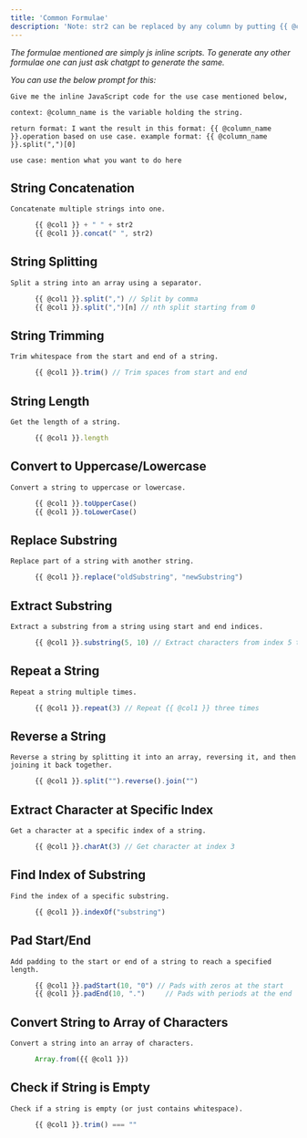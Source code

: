 ```yaml
---
title: 'Common Formulae'
description: 'Note: str2 can be replaced by any column by putting {{ @column_name }} in place of it'
---
```



_The formulae mentioned are simply js inline scripts. To generate any other formulae one can just ask chatgpt to generate the same._

_You can use the below prompt for this:_
```
Give me the inline JavaScript code for the use case mentioned below, 

context: @column_name is the variable holding the string. 

return format: I want the result in this format: {{ @column_name }}.operation based on use case. example format: {{ @column_name }}.split(",")[0]

use case: mention what you want to do here
```

## String Concatenation
    Concatenate multiple strings into one.

```js
      {{ @col1 }} + " " + str2
      {{ @col1 }}.concat(" ", str2)
```

## String Splitting
    Split a string into an array using a separator.
```js
      {{ @col1 }}.split(",") // Split by comma
      {{ @col1 }}.split(",")[n] // nth split starting from 0 
```
## String Trimming
    Trim whitespace from the start and end of a string.
```js    
      {{ @col1 }}.trim() // Trim spaces from start and end
```
## String Length
    Get the length of a string.
```js
      {{ @col1 }}.length
```
## Convert to Uppercase/Lowercase
    Convert a string to uppercase or lowercase.
```js
      {{ @col1 }}.toUpperCase()
      {{ @col1 }}.toLowerCase()
```
## Replace Substring
    Replace part of a string with another string.
```js
      {{ @col1 }}.replace("oldSubstring", "newSubstring")
```
## Extract Substring
    Extract a substring from a string using start and end indices.
```js
      {{ @col1 }}.substring(5, 10) // Extract characters from index 5 to 10
```

## Repeat a String
    Repeat a string multiple times.
```js
      {{ @col1 }}.repeat(3) // Repeat {{ @col1 }} three times
```
## Reverse a String
    Reverse a string by splitting it into an array, reversing it, and then joining it back together.
```js
      {{ @col1 }}.split("").reverse().join("")
```
## Extract Character at Specific Index
    Get a character at a specific index of a string.
```js
      {{ @col1 }}.charAt(3) // Get character at index 3
```
## Find Index of Substring
    Find the index of a specific substring.
```js
      {{ @col1 }}.indexOf("substring")
```
## Pad Start/End
    Add padding to the start or end of a string to reach a specified length.
```js
      {{ @col1 }}.padStart(10, "0") // Pads with zeros at the start
      {{ @col1 }}.padEnd(10, ".")     // Pads with periods at the end
```
## Convert String to Array of Characters
    Convert a string into an array of characters.
```js
      Array.from({{ @col1 }})
```
## Check if String is Empty
    Check if a string is empty (or just contains whitespace).
```js
      {{ @col1 }}.trim() === ""
```
